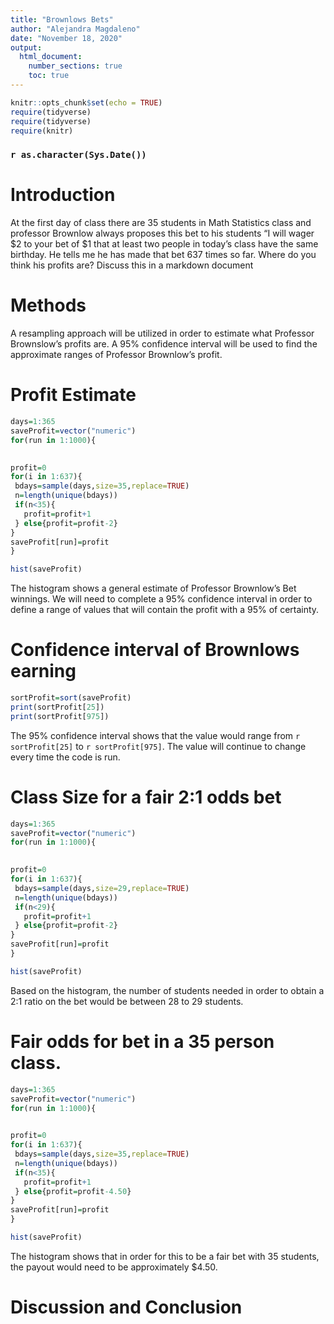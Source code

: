 ```yaml
---
title: "Brownlows Bets"
author: "Alejandra Magdaleno"
date: "November 18, 2020"
output: 
  html_document:
    number_sections: true
    toc: true
---
```


```r
knitr::opts_chunk$set(echo = TRUE)
require(tidyverse)
require(tidyverse)
require(knitr)
```
### `r as.character(Sys.Date())`

<!-- We recommend you use git branches -- create a separate branch for each major section i.e. Introduction, Methods, Results, Inferential Results, and Discussion and Conclusions - leave the YAML block untouched until the final merge where you put in your own name !-->

# Introduction

<!--In this section you explain what you are trying to show.  Where did the data come from?  What is the research or other question you are trying to answer?!-->

 At the first day of class there are 35 students in Math Statistics class and professor Brownlow always proposes this bet to his students "I will wager $2 to your bet of $1 that at least two people in today's class have  the same birthday.  He tells me he has made that bet 637 times so far. Where do you think his profits are? Discuss this in a markdown document

# Methods
  
  A resampling approach will be utilized in order to estimate what Professor Brownslow's profits are.  A 95% confidence interval will be used to find the approximate ranges of Professor Brownlow's profit.     
<!--Decide on your methods:  In this section explain the approach you will take to attack the issue --- how will you decide on a likely estimate of professor Brownlow's earnings or losses after 637 bets. Also explain how you construct a 95% confidence interval about your estimate of his winnings !-->


# Profit Estimate

```r
days=1:365
saveProfit=vector("numeric")
for(run in 1:1000){
  

profit=0
for(i in 1:637){
 bdays=sample(days,size=35,replace=TRUE)
 n=length(unique(bdays))
 if(n<35){
   profit=profit+1
 } else{profit=profit-2}
}
saveProfit[run]=profit
}

```

```r
hist(saveProfit)
```
<!--Explain and display the results of your method of coming up with the estimate of professor Brownlows betting profits!-->

The histogram shows a general estimate of Professor Brownlow's Bet winnings.  We will need to complete a 95% confidence interval in order to define a range of values that will contain the profit with a 95% of certainty.  

# Confidence interval of Brownlows earning

```r
sortProfit=sort(saveProfit)
print(sortProfit[25])
print(sortProfit[975])
```
The 95% confidence interval shows that the value would range from `r sortProfit[25]` to `r sortProfit[975]`.  The value will continue to change every time the code is run.
<!--Explain and display your method of coming up with a 95% confidence interval of  professor Brownlows winnings (or losings)-->

# Class Size for a fair 2:1 odds bet  

```r
days=1:365
saveProfit=vector("numeric")
for(run in 1:1000){
  

profit=0
for(i in 1:637){
 bdays=sample(days,size=29,replace=TRUE)
 n=length(unique(bdays))
 if(n<29){
   profit=profit+1
 } else{profit=profit-2}
}
saveProfit[run]=profit
}

```

```r
hist(saveProfit)
```

Based on the histogram, the number of students needed in order to obtain a 2:1 ratio on the bet would be between 28 to 29 students. 

# Fair odds for bet in a 35 person class.

```r
days=1:365
saveProfit=vector("numeric")
for(run in 1:1000){
  

profit=0
for(i in 1:637){
 bdays=sample(days,size=35,replace=TRUE)
 n=length(unique(bdays))
 if(n<35){
   profit=profit+1
 } else{profit=profit-4.50}
}
saveProfit[run]=profit
}

```

```r
hist(saveProfit)
```

The histogram shows that in order for this to be a fair bet with 35 students, the payout would need to be approximately $4.50. 

# Discussion and Conclusion


<!--Discussion and conclusion here.  If professor Brownlow is consistantly making or losing money how could he change his payout so that his profits center on zero?  Also discuss what size his class should be in order to have his current scheme balance at zero profit.!-->

